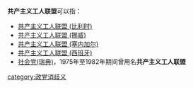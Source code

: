 {{not|工人共产主义联盟}}
'''共产主义工人联盟'''可以指：

* [[共产主义工人联盟_(比利时)|共产主义工人联盟 (比利时)]]
* [[共产主义工人联盟_(挪威)|共产主义工人联盟 (挪威)]]
* [[共产主义工人联盟_(塞内加尔)|共产主义工人联盟 (塞内加尔)]]
* [[共产主义工人联盟_(西班牙)|共产主义工人联盟 (西班牙)]]
* [[社会党(瑞典)|社会党(瑞典)]]，1975年至1982年期间曾用名'''共产主义工人联盟'''

{{disambig|cat=八字组织机构消歧义}}
[[category:政党消歧义|category:政党消歧义]]